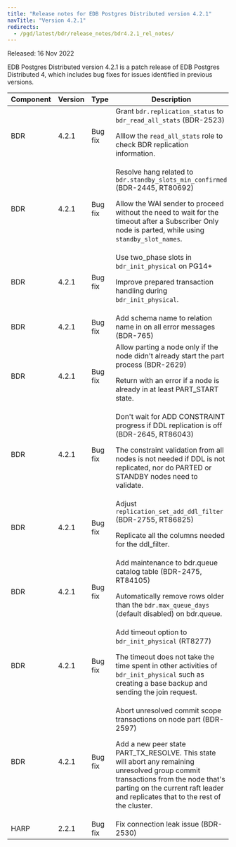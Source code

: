 ```yaml
---
title: "Release notes for EDB Postgres Distributed version 4.2.1"
navTitle: "Version 4.2.1"
redirects:
  - /pgd/latest/bdr/release_notes/bdr4.2.1_rel_notes/
---
```


Released: 16 Nov 2022

EDB Postgres Distributed version 4.2.1 is a patch release of EDB Postgres Distributed 4, which includes bug fixes for issues identified in previous versions.

| Component | Version |  Type   |                                                                                                                                            Description                                                                                                                                             |
| --------- | ------- | ------- | -------------------------------------------------------------------------------------------------------------------------------------------------------------------------------------------------------------------------------------------------------------------------------------------------- |
| BDR       | 4.2.1   | Bug fix | Grant `bdr.replication_status` to `bdr_read_all_stats` (BDR-2523) <p>  Alllow the `read_all_stats` role to check BDR replication information. </p>                                                                                                                                                 |
| BDR       | 4.2.1   | Bug fix | Resolve hang related to `bdr.standby_slots_min_confirmed` (BDR-2445, RT80692) <p> Allow the WAl sender to proceed without the need to wait for the timeout after a Subscriber Only node is parted, while using `standby_slot_names`. </p>                                                          |
| BDR       | 4.2.1   | Bug fix | Use two_phase slots in `bdr_init_physical` on PG14+ <p> Improve prepared transaction handling during `bdr_init_physical`. </p>                                                                                                                                                                     |
| BDR       | 4.2.1   | Bug fix | Add schema name to relation name in on all error messages (BDR-765)                                                                                                                                                                                                                                |
| BDR       | 4.2.1   | Bug fix | Allow parting a node only if the node didn't already start the part process (BDR-2629) <p> Return with an error if a node is already in at least PART_START state. </p>                                                                                                                            |
| BDR       | 4.2.1   | Bug fix | Don't wait for ADD CONSTRAINT progress if DDL replication is off (BDR-2645, RT86043) <p> The constraint validation from all nodes is not needed if DDL is not replicated, nor do PARTED or STANDBY nodes need to validate. </p>                                                                    |
| BDR       | 4.2.1   | Bug fix | Adjust `replication_set_add_ddl_filter` (BDR-2755, RT86825) <p> Replicate all the columns needed for the ddl_filter. </p>                                                                                                                                                                          |
| BDR       | 4.2.1   | Bug fix | Add maintenance to bdr.queue catalog table (BDR-2475, RT84105) <p> Automatically remove rows older than the `bdr.max_queue_days` (default disabled) on bdr.queue. </p>                                                                                                                             |
| BDR       | 4.2.1   | Bug fix | Add timeout option to `bdr_init_physical` (RT8277) <p> The timeout does not take the time spent in other activities of `bdr_init_physical` such as creating a base backup and sending the join request. </p>                                                                                       |
| BDR       | 4.2.1   | Bug fix | Abort unresolved commit scope transactions on node part (BDR-2597) <p> Add a new peer state PART_TX_RESOLVE. This state will abort any remaining unresolved group commit transactions from the node that's parting on the current raft leader and replicates that to the rest of the cluster. </p> |
| HARP      | 2.2.1   | Bug fix | Fix connection leak issue (BDR-2530)                                                                                                                                                                                                                                                               |
